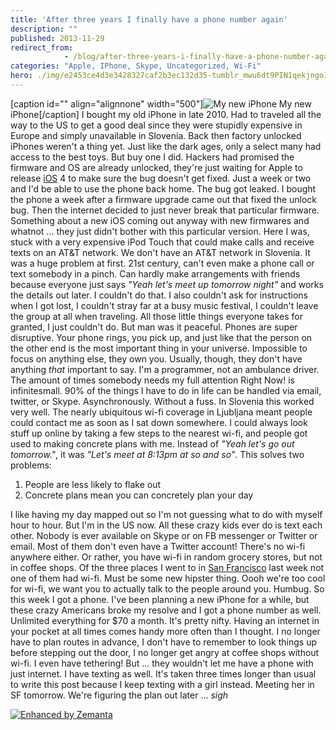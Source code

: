 ```yaml
---
title: 'After three years I finally have a phone number again'
description: ""
published: 2013-11-29
redirect_from: 
            - /blog/after-three-years-i-finally-have-a-phone-number-again/swizec/6440
categories: "Apple, IPhone, Skype, Uncategorized, Wi-Fi"
hero: ./img/e2453ce4d3e3428327caf2b3ec132d35-tumblr_mwu6dt9PIN1qekjngo1_500.jpg
---
```

\[caption id=&quot;&quot; align=&quot;alignnone&quot; width=&quot;500&quot;]![My new iPhone](./img/e2453ce4d3e3428327caf2b3ec132d35-tumblr_mwu6dt9PIN1qekjngo1_500.jpg) My new iPhone\[/caption] I bought my old iPhone in late 2010. Had to traveled all the way to the US to get a good deal since they were stupidly expensive in Europe and simply unavailable in Slovenia. Back then factory unlocked iPhones weren&#x27;t a thing yet. Just like the dark ages, only a select many had access to the best toys. But buy one I did. Hackers had promised the firmware and OS are already unlocked, they&#x27;re just waiting for Apple to release [iOS](http://www.apple.com/ios/ "IOS") 4 to make sure the bug doesn&#x27;t get fixed. Just a week or two and I&#x27;d be able to use the phone back home. The bug got leaked. I bought the phone a week after a firmware upgrade came out that fixed the unlock bug. Then the internet decided to just never break that particular firmware. Something about a new iOS coming out anyway with new firmwares and whatnot ... they just didn&#x27;t bother with this particular version. Here I was, stuck with a very expensive iPod Touch that could make calls and receive texts on an AT&amp;T network. We don&#x27;t have an AT&amp;T network in Slovenia. It was a huge problem at first. 21st century, can&#x27;t even make a phone call or text somebody in a pinch. Can hardly make arrangements with friends because everyone just says _&quot;Yeah let&#x27;s meet up tomorrow night&quot;_ and works the details out later. I couldn&#x27;t do that. I also couldn&#x27;t ask for instructions when I got lost, I couldn&#x27;t stray far at a busy music festival, I couldn&#x27;t leave the group at all when traveling. All those little things everyone takes for granted, I just couldn&#x27;t do. But man was it peaceful. Phones are super disruptive. Your phone rings, you pick up, and just like that the person on the other end is the most important thing in your universe. Impossible to focus on anything else, they own you. Usually, though, they don&#x27;t have anything _that_ important to say. I&#x27;m a programmer, not an ambulance driver. The amount of times somebody needs my full attention Right Now! is infinitesmall. 90% of the things I have to do in life can be handled via email, twitter, or Skype. Asynchronously. Without a fuss. In Slovenia this worked very well. The nearly ubiquitous wi-fi coverage in Ljubljana meant people could contact me as soon as I sat down somewhere. I could always look stuff up online by taking a few steps to the nearest wi-fi, and people got used to making concrete plans with me. Instead of _&quot;Yeah let&#x27;s go out tomorrow.&quot;_, it was _&quot;Let&#x27;s meet at 8:13pm at so and so&quot;_. This solves two problems:

1. People are less likely to flake out
2. Concrete plans mean you can concretely plan your day

I like having my day mapped out so I&#x27;m not guessing what to do with myself hour to hour. But I&#x27;m in the US now. All these crazy kids ever do is text each other. Nobody is ever available on Skype or on FB messenger or Twitter or email. Most of them don&#x27;t even have a Twitter account! There&#x27;s no wi-fi anywhere either. Or rather, you have wi-fi in random grocery stores, but not in coffee shops. Of the three places I went to in [San Francisco](<http://maps.google.com/maps?ll=37.7833333333,-122.416666667&amp;spn=0.1,0.1&amp;q=37.7833333333,-122.416666667 (San%20Francisco)&amp;t=h> "San Francisco") last week not one of them had wi-fi. Must be some new hipster thing. Oooh we&#x27;re too cool for wi-fi, we want you to actually talk to the people around you. Humbug. So this week I got a phone. I&#x27;ve been planning a new iPhone for a while, but these crazy Americans broke my resolve and I got a phone number as well. Unlimited everything for $70 a month. It&#x27;s pretty nifty. Having an internet in your pocket at all times comes handy more often than I thought. I no longer have to plan routes in advance, I don&#x27;t have to remember to look things up before stepping out the door, I no longer get angry at coffee shops without wi-fi. I even have tethering! But ... they wouldn&#x27;t let me have a phone with just internet. I have texting as well. It&#x27;s taken three times longer than usual to write this post because I keep texting with a girl instead. Meeting her in SF tomorrow. We&#x27;re figuring the plan out later ... _sigh_

[![Enhanced by Zemanta](http://img.zemanta.com/zemified_e.png?x-id=517c0f05-96db-458b-8eeb-b9debe8fbc7c)](http://www.zemanta.com/?px "Enhanced by Zemanta")